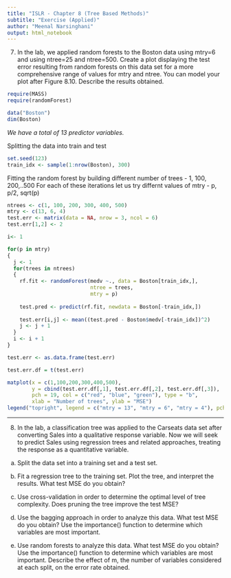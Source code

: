 ```yaml
---
title: "ISLR - Chapter 8 (Tree Based Methods)"
subtitle: "Exercise (Applied)"
author: "Meenal Narsinghani"
output: html_notebook
---
```


7. In the lab, we applied random forests to the Boston data using mtry=6 and using ntree=25 and ntree=500. Create a plot displaying the test error resulting from random forests on this data set for a more comprehensive range of values for mtry and ntree. You can model your plot after Figure 8.10. Describe the results obtained.

```r
require(MASS)
require(randomForest)
```

```r
data("Boston")
dim(Boston)  
```
*We have a total of 13 predictor variables.*

Splitting the data into train and test
```r
set.seed(123)
train_idx <- sample(1:nrow(Boston), 300)
```

Fitting the random forest by building different number of trees - 1, 100, 200,..500
For each of these iterations let us try differnt values of mtry - p, p/2, sqrt(p)

```r
ntrees <- c(1, 100, 200, 300, 400, 500)
mtry <- c(13, 6, 4)
test.err <- matrix(data = NA, nrow = 3, ncol = 6)
test.err[1,2] <- 2

i<- 1

for(p in mtry)
{
  j <- 1  
  for(trees in ntrees)
  {
    rf.fit <- randomForest(medv ~., data = Boston[train_idx,],
                           ntree = trees,
                           mtry = p)
  
    test.pred <- predict(rf.fit, newdata = Boston[-train_idx,])
  
    test.err[i,j] <- mean((test.pred - Boston$medv[-train_idx])^2)
    j <- j + 1
  }
  i <- i + 1    
}

test.err <- as.data.frame(test.err) 
```

```r

test.err.df = t(test.err)

matplot(x = c(1,100,200,300,400,500),
        y = cbind(test.err.df[,1], test.err.df[,2], test.err.df[,3]), 
        pch = 19, col = c("red", "blue", "green"), type = "b", 
        xlab = "Number of trees", ylab = "MSE")
legend("topright", legend = c("mtry = 13", "mtry = 6", "mtry = 4"), pch = 19, col = c("red", "blue", "green"))
```

***

8. In the lab, a classification tree was applied to the Carseats data set after converting Sales into a qualitative response variable. Now we will seek to predict Sales using regression trees and related approaches, treating the response as a quantitative variable.

(a) Split the data set into a training set and a test set.

(b) Fit a regression tree to the training set. Plot the tree, and interpret the results. What test MSE do you obtain?

(c) Use cross-validation in order to determine the optimal level of tree complexity. Does pruning the tree improve the test MSE?

(d) Use the bagging approach in order to analyze this data. What test MSE do you obtain? Use the importance() function to determine which variables are most important.

(e) Use random forests to analyze this data. What test MSE do you obtain? Use the importance() function to determine which variables are most important. Describe the effect of m, the number of variables considered at each split, on the error rate obtained.
